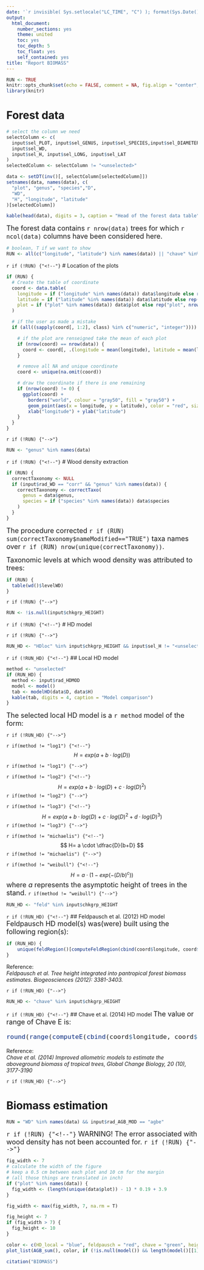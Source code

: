 ```yaml
---
date: '`r invisible( Sys.setlocale("LC_TIME", "C") ); format(Sys.Date(), "%B %d, %Y")`'
output:
  html_document:
    number_sections: yes
    theme: united
    toc: yes
    toc_depth: 5
    toc_float: yes
    self_contained: yes
title: "Report BIOMASS"
---
```


```r
RUN <- TRUE
knitr::opts_chunk$set(echo = FALSE, comment = NA, fig.align = "center", include = RUN)
library(knitr)
```



# Forest data

```r

# select the column we need
selectColumn <- c(
  input$sel_PLOT, input$sel_GENUS, input$sel_SPECIES,input$sel_DIAMETER,
  input$sel_WD, 
  input$sel_H, input$sel_LONG, input$sel_LAT
)
selectedColumn <- selectColumn != "<unselected>"

data <- setDT(inv()[, selectColumn[selectedColumn]])
setnames(data, names(data), c(
  "plot", "genus", "species","D",
  "WD", 
  "H", "longitude", "latitude"
)[selectedColumn])

kable(head(data), digits = 3, caption = "Head of the forest data table")
```

<font size="4.5">
The forest data contains `r nrow(data)` trees for which `r ncol(data)` columns have been considered here.
</font>


```r
# boolean, T if we want to show
RUN <- all(c("longitude", "latitude") %in% names(data)) || "chave" %in% input$chkgrp_HEIGHT || ("feld" %in% input$chkgrp_HEIGHT)
```

`r if (!RUN) {"<!--"}`
# Location of the plots

```r
if (RUN) {
  # Create the table of coordinate
  coord <- data.table(
    longitude = if ("longitude" %in% names(data)) data$longitude else rep(input$num_LONG, nrow(data)),
    latitude = if ("latitude" %in% names(data)) data$latitude else rep(input$num_LAT, nrow(data)),
    plot = if ("plot" %in% names(data)) data$plot else rep("plot", nrow(data))
  )

  # if the user as made a mistake
  if (all((sapply(coord[, 1:2], class) %in% c("numeric", "integer")))) {

    # if the plot are renseigned take the mean of each plot
    if (nrow(coord) == nrow(data)) {
      coord <- coord[, .(longitude = mean(longitude), latitude = mean(latitude)), by = plot]
    }

    # remove all NA and unique coordinate
    coord <- unique(na.omit(coord))

    # draw the coordinate if there is one remaining
    if (nrow(coord) != 0) {
      ggplot(coord) +
        borders("world", colour = "gray50", fill = "gray50") +
        geom_point(aes(x = longitude, y = latitude), color = "red", size = 2) + 
        xlab("longitude") + ylab("latitude")
    }
  }
}
```
`r if (!RUN) {"-->"}`







```r
RUN <- "genus" %in% names(data)
```

`r if (!RUN) {"<!--"}`
# Wood density extraction

```r
if (RUN) {
  correctTaxonomy <- NULL
  if (input$rad_WD == "corr" && "genus" %in% names(data)) {
    correctTaxonomy <- correctTaxo(
      genus = data$genus,
      species = if ("species" %in% names(data)) data$species
    )
  }
}
```

<font size="4.5">
The procedure corrected `r if (RUN) sum(correctTaxonomy$nameModified=="TRUE")` taxa names over `r if (RUN) nrow(unique(correctTaxonomy))`.

Taxonomic levels at which wood density was attributed to trees: 
</font>


```r
if (RUN) {
  table(wd()$levelWD)
}
```


`r if (!RUN) {"-->"}`





```r
RUN <- !is.null(input$chkgrp_HEIGHT)
```

`r if (!RUN) {"<!--"}`
# HD model

`r if (!RUN) {"-->"}`

```r
RUN_HD <- "HDloc" %in% input$chkgrp_HEIGHT && input$sel_H != "<unselected>"
```

`r if (!RUN_HD) {"<!--"}`
## Local HD model

```r
method <- "unselected"
if (RUN_HD) {
  method <- input$rad_HDMOD
  model <- model()
  tab <- modelHD(data$D, data$H)
  kable(tab, digits = 4, caption = "Model comparison")
}
```

<font size="4.5">
The selected local HD model is a `r method` model of the form:
</font>

`r if (!RUN_HD) {"-->"}`

`r if(method != "log1") {"<!--"}`
$$ H = exp(a + b \cdot log(D)) $$

`r if(method != "log1") {"-->"}`

`r if(method != "log2") {"<!--"}`
$$ H = exp(a + b \cdot log(D) + c \cdot log(D)^2) $$
`r if(method != "log2") {"-->"}`

`r if(method != "log3") {"<!--"}`
$$ H = exp(a + b \cdot log(D) + c \cdot log(D)^2 + d \cdot log(D)^3) $$
`r if(method != "log3") {"-->"}`

`r if(method != "michaelis") {"<!--"}`
$$ H= a \cdot \dfrac{D}{b+D} $$
`r if(method != "michaelis") {"-->"}`


`r if(method != "weibull") {"<!--"}`
$$H=a  \cdot (1-exp(-(D/b)^c))$$
<font size="4.5">
where *a* represents the asymptotic height of trees in the stand.
</font>
`r if(method != "weibull") {"-->"}`




```r
RUN_HD <- "feld" %in% input$chkgrp_HEIGHT
```

`r if (!RUN_HD) {"<!--"}`
## Feldpausch et al. (2012) HD model
<font size="4.5">
Feldpausch HD model(s) was(were) built using the following region(s):
</font>
```r
if (RUN_HD) {
    unique(feldRegion()[computeFeldRegion(cbind(coord$longitude, coord$latitude))])
}
```

Reference:  
*Feldpausch et al. Tree height integrated into pantropical forest biomass estimates. Biogeosciences (2012): 3381-3403.*


`r if (!RUN_HD) {"-->"}`

```r
RUN_HD <- "chave" %in% input$chkgrp_HEIGHT
```


`r if (!RUN_HD) {"<!--"}`
## Chave et al. (2014) HD model
<font size="4.5">
The value or range of Chave E is: 
```r
round(range(computeE(cbind(coord$longitude, coord$latitude))), digits = 3)
```
</font>
Reference:  
*Chave et al. (2014) Improved allometric models to estimate the aboveground biomass of tropical trees, Global Change Biology, 20 (10), 3177-3190*


`r if (!RUN_HD) {"-->"}`

# Biomass estimation

```r
RUN = "WD" %in% names(data) && input$rad_AGB_MOD == "agbe"
```

<font size="4.5">
`r if (!RUN) {"<!--"}`
WARNING! The error associated with wood density has not been accounted for.
`r if (!RUN) {"-->"}`
</font>
```r
fig_width <- 7
# calculate the width of the figure
# keep a 0.5 cm between each plot and 10 cm for the margin
# (all those things are translated in inch)
if ("plot" %in% names(data)) {
  fig_width <- (length(unique(data$plot)) - 1) * 0.19 + 3.9
}

fig_width <- max(fig_width, 7, na.rm = T)

fig_height <- 7
if (fig_width > 7) {
  fig_height <- 10
}
```


```r
color <- c(HD_local = "blue", feldpausch = "red", chave = "green", heigth = "black")
plot_list(AGB_sum(), color, if (!is.null(model()) && length(model()[[1]]) != 2) names(model))
```


```r
citation("BIOMASS")
```





